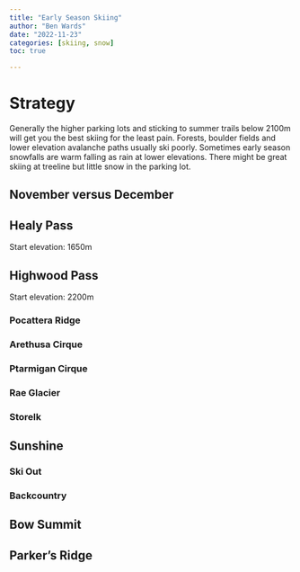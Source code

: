 ```yaml
---
title: "Early Season Skiing"
author: "Ben Wards"
date: "2022-11-23"
categories: [skiing, snow]
toc: true

---
```


# Strategy

Generally the higher parking lots and sticking to summer trails below 2100m will get you the best skiing  for the least pain. Forests, boulder fields and lower elevation avalanche paths usually ski poorly.  Sometimes early season snowfalls are warm falling as rain at lower elevations.  There might be great skiing at treeline but little snow in the parking lot.
 
## November versus December

## Healy Pass

Start elevation: 1650m

## Highwood Pass

Start elevation: 2200m

### Pocattera Ridge

### Arethusa Cirque

### Ptarmigan Cirque

### Rae Glacier

### Storelk

## Sunshine

### Ski Out

### Backcountry

## Bow Summit

## Parker's Ridge
